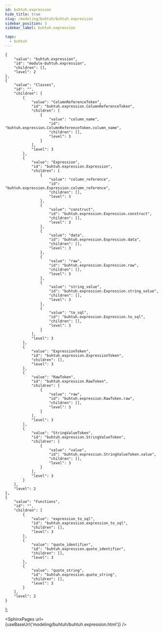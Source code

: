 ```yaml
---
id: buhtuh.expression
hide_title: true
slug: /modeling/buhtuh/buhtuh.expression
sidebar_position: 3
sidebar_label: buhtuh.expression

tags:
  - buhtuh
---
```


    {
        "value": "buhtuh.expression",
        "id": "module-buhtuh.expression",
        "children": [],
        "level": 2
    },
    {
        "value": "Classes",
        "id": "",
        "children": [
            {
                "value": "ColumnReferenceToken",
                "id": "buhtuh.expression.ColumnReferenceToken",
                "children": [
                    {
                        "value": "column_name",
                        "id": "buhtuh.expression.ColumnReferenceToken.column_name",
                        "children": [],
                        "level": 3
                    }
                ],
                "level": 3
            },
            {
                "value": "Expression",
                "id": "buhtuh.expression.Expression",
                "children": [
                    {
                        "value": "column_reference",
                        "id": "buhtuh.expression.Expression.column_reference",
                        "children": [],
                        "level": 3
                    },
                    {
                        "value": "construct",
                        "id": "buhtuh.expression.Expression.construct",
                        "children": [],
                        "level": 3
                    },
                    {
                        "value": "data",
                        "id": "buhtuh.expression.Expression.data",
                        "children": [],
                        "level": 3
                    },
                    {
                        "value": "raw",
                        "id": "buhtuh.expression.Expression.raw",
                        "children": [],
                        "level": 3
                    },
                    {
                        "value": "string_value",
                        "id": "buhtuh.expression.Expression.string_value",
                        "children": [],
                        "level": 3
                    },
                    {
                        "value": "to_sql",
                        "id": "buhtuh.expression.Expression.to_sql",
                        "children": [],
                        "level": 3
                    }
                ],
                "level": 3
            },
            {
                "value": "ExpressionToken",
                "id": "buhtuh.expression.ExpressionToken",
                "children": [],
                "level": 3
            },
            {
                "value": "RawToken",
                "id": "buhtuh.expression.RawToken",
                "children": [
                    {
                        "value": "raw",
                        "id": "buhtuh.expression.RawToken.raw",
                        "children": [],
                        "level": 3
                    }
                ],
                "level": 3
            },
            {
                "value": "StringValueToken",
                "id": "buhtuh.expression.StringValueToken",
                "children": [
                    {
                        "value": "value",
                        "id": "buhtuh.expression.StringValueToken.value",
                        "children": [],
                        "level": 3
                    }
                ],
                "level": 3
            }
        ],
        "level": 2
    },
    {
        "value": "Functions",
        "id": "",
        "children": [
            {
                "value": "expression_to_sql",
                "id": "buhtuh.expression.expression_to_sql",
                "children": [],
                "level": 3
            },
            {
                "value": "quote_identifier",
                "id": "buhtuh.expression.quote_identifier",
                "children": [],
                "level": 3
            },
            {
                "value": "quote_string",
                "id": "buhtuh.expression.quote_string",
                "children": [],
                "level": 3
            }
        ],
        "level": 2
    }
];




<SphinxPages url={useBaseUrl('modeling/buhtuh/buhtuh.expression.html')} />
